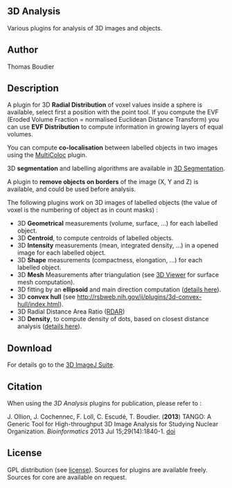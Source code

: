 
== 3D Analysis  ==
Various plugins for analysis of 3D images and objects.

== Author ==
Thomas Boudier

== Description ==
A plugin for 3D '''Radial Distribution''' of voxel values inside a sphere is available, select first a position with the point tool. If you compute the EVF (Eroded Volume Fraction = normalised Euclidean Distance Transform) you can use '''EVF Distribution''' to compute information in growing layers of equal volumes.

You can compute '''co-localisation''' between labelled objects in two images using the [[plugin:analysis:details_about_multi-colocalisation_analysis:start|MultiColoc]] plugin.  

3D '''segmentation''' and labelling algorithms are available in [[plugin:segmentation:3d_spots_segmentation:start|3D Segmentation]]. 

A plugin to '''remove objects on borders''' of the image (X, Y and Z) is available, and could be used before analysis. 

The following plugins work on 3D images of labelled objects (the value of voxel is the numbering of object as in count masks) :

* 3D '''Geometrical''' measurements (volume, surface, ...) for each labelled object.
* 3D '''Centroid''', to compute centroids of labelled objects.
* 3D '''Intensity''' measurements (mean, integrated density, ...) in a opened image for each labelled object.
* 3D '''Shape''' measurements (compactness, elongation, ...) for each labelled object. 
* 3D '''Mesh''' Measurements after triangulation (see [[http://3dviewer.neurofly.de/|3D Viewer]] for surface mesh computation).
* 3D fitting by an '''ellipsoid''' and main direction computation ([[tutorial:plugins:3d_ellipsoid|details here]]).
* 3D '''convex hull''' (see [[http://rsbweb.nih.gov/ij/plugins/3d-convex-hull/index.html]]).
* 3D Radial Distance Area Ratio ([[plugin:analysis:3d_radial_distance_area_ratio_rdar_:|RDAR]])
* 3D '''Density''', to compute density of dots, based on closest distance analysis ([[plugin:analysis:density_2d_3d:start|details here]]).






== Download ==
For details go to the [[plugin:stacks:3d_ij_suite:start|3D ImageJ Suite]].

== Citation ==
When using the ''3D Analysis'' plugins for publication, please refer to :

J. Ollion, J. Cochennec, F. Loll, C. Escudé, T. Boudier. ('''2013''') TANGO: A Generic Tool for High-throughput 3D Image Analysis for Studying Nuclear Organization. ''Bioinformatics'' 2013 Jul 15;29(14):1840-1. [[http://dx.doi.org/10.1093/bioinformatics/btt276|doi]]

== License ==
GPL distribution (see [[http://www.cecill.info/index.en.html|license]]). Sources for plugins are available freely. Sources for core are available on request. 

